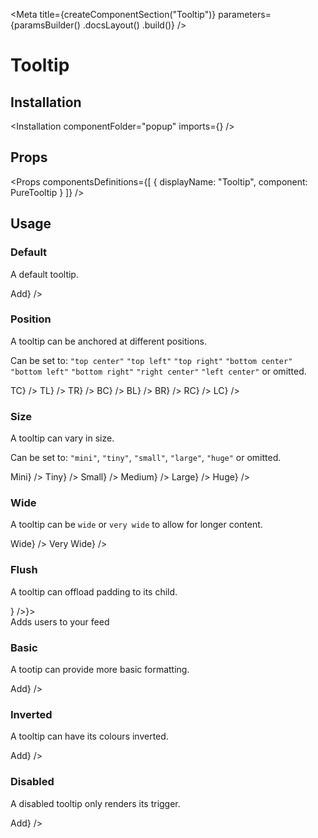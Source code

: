 
<Meta
    title={createComponentSection("Tooltip")}
    parameters={paramsBuilder()
        .docsLayout(<ReactComponentsLayout semanticPath="/modules/popup" />)
        .build()}
/>

# Tooltip

## Installation

<Installation componentFolder="popup" imports={<Imports />} />

## Props

<HocWarning componentName="Popup" semanticPath="/modules/popup" />

<Props
    componentsDefinitions={[
        { displayName: "Tooltip", component: PureTooltip }
    ]}
/>

## Usage

### Default

A default tooltip.

<Preview>
    <Story name="default">
        <Tooltip content="Adds users to your feed" trigger={<Button>Add</Button>} />
    </Story>
</Preview>

### Position

A tooltip can be anchored at different positions.

Can be set to: `"top center"` `"top left"` `"top right"` `"bottom center"` `"bottom left"` `"bottom right"` `"right center"` `"left center"` or omitted.

<Preview>
    <Story name="position">
        <div className="flex items-space-between">
            <Tooltip position="top center" content="Adds users to your feed" trigger={<Label circular size="large">TC</Label>} />
            <Tooltip position="top left" content="Adds users to your feed" trigger={<Label circular size="large">TL</Label>} />
            <Tooltip position="top right" content="Adds users to your feed" trigger={<Label circular size="large">TR</Label>} />
            <Tooltip position="bottom center" content="Adds users to your feed" trigger={<Label circular size="large">BC</Label>} />
            <Tooltip position="bottom left" content="Adds users to your feed" trigger={<Label circular size="large">BL</Label>} />
            <Tooltip position="bottom right" content="Adds users to your feed" trigger={<Label circular size="large">BR</Label>} />
            <Tooltip position="right center" content="Adds users to your feed" trigger={<Label circular size="large">RC</Label>} />
            <Tooltip position="left center" content="Adds users to your feed" trigger={<Label circular size="large">LC</Label>} />
        </div>
    </Story>
</Preview>

### Size

A tooltip can vary in size.

Can be set to: `"mini"`, `"tiny"`, `"small"`, `"large"`, `"huge"` or omitted.

<Preview>
    <Story name="size">
        <div className="flex items-space-between">
            <Tooltip size="mini" content="Adds users to your feed" trigger={<Button>Mini</Button>} />
            <Tooltip size="tiny" content="Adds users to your feed" trigger={<Button>Tiny</Button>} />
            <Tooltip size="small" content="Adds users to your feed" trigger={<Button>Small</Button>} />
            <Tooltip content="Adds users to your feed" trigger={<Button>Medium</Button>} />
            <Tooltip size="large" content="Adds users to your feed" trigger={<Button>Large</Button>} />
            <Tooltip size="huge" content="Adds users to your feed" trigger={<Button>Huge</Button>} />
        </div>
    </Story>
</Preview>

### Wide

A tooltip can be `wide` or `very wide` to allow for longer content.

<Preview>
    <Story name="wide">
        <div className="flex items-space-between">
            <Tooltip wide content="This is a wide tooltip which allows for lots of content with additional space. You can fit a lot of words here and the paragraphs will be pretty wide." trigger={<Button>Wide</Button>} />
            <Tooltip wide="very" content="This is a wide tooltip which allows for lots of content with additional space. You can fit a lot of words here and the paragraphs will be pretty wide." trigger={<Button>Very Wide</Button>} />
        </div>
    </Story>
</Preview>

### Flush

A tooltip can offload padding to its child.

<Preview>
    <Story name="flush">
        <Tooltip flush trigger={<Button circular secondary icon={<AddIcon />} />}>
            <div className="pa10">
                Adds users to your feed
            </div>
        </Tooltip>
    </Story>
</Preview>

### Basic

A tootip can provide more basic formatting.

<Preview>
    <Story name="basic">
        <Tooltip basic content="Adds users to your feed" trigger={<Button>Add</Button>} />
    </Story>
</Preview>

### Inverted

A tooltip can have its colours inverted.

<Preview>
    <Story name="inverted">
        <Tooltip inverted content="Adds users to your feed" trigger={<Button>Add</Button>} />
    </Story>
</Preview>

### Disabled

A disabled tooltip only renders its trigger.

<Preview>
    <Story name="disabled">
        <Tooltip disabled content="Adds users to your feed" trigger={<Button>Add</Button>} />
    </Story>
</Preview>
